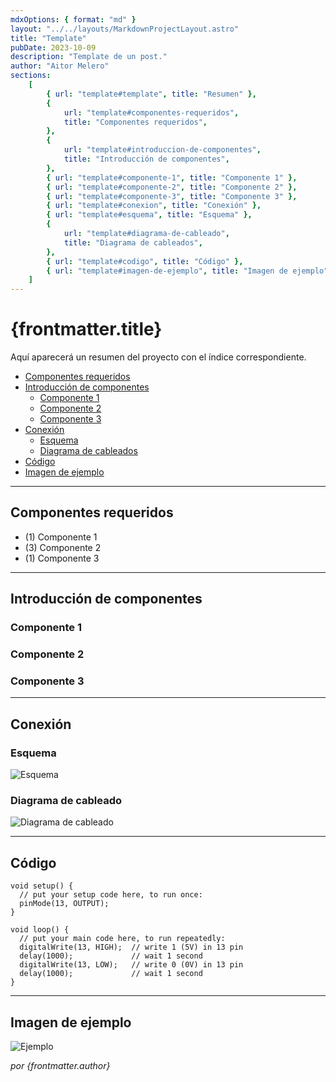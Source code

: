 ```yaml
---
mdxOptions: { format: "md" }
layout: "../../layouts/MarkdownProjectLayout.astro"
title: "Template"
pubDate: 2023-10-09
description: "Template de un post."
author: "Aitor Melero"
sections:
    [
        { url: "template#template", title: "Resumen" },
        {
            url: "template#componentes-requeridos",
            title: "Componentes requeridos",
        },
        {
            url: "template#introduccion-de-componentes",
            title: "Introducción de componentes",
        },
        { url: "template#componente-1", title: "Componente 1" },
        { url: "template#componente-2", title: "Componente 2" },
        { url: "template#componente-3", title: "Componente 3" },
        { url: "template#conexion", title: "Conexión" },
        { url: "template#esquema", title: "Esquema" },
        {
            url: "template#diagrama-de-cableado",
            title: "Diagrama de cableados",
        },
        { url: "template#codigo", title: "Código" },
        { url: "template#imagen-de-ejemplo", title: "Imagen de ejemplo" },
    ]
---
```



<div id="template">

# {frontmatter.title}

Aquí aparecerá un resumen del proyecto con el índice correspondiente.

-   [Componentes requeridos](#componentes-requeridos)
-   [Introducción de componentes](#introduccion-de-componentes)
    -   [Componente 1](#componente-1)
    -   [Componente 2](#componente-2)
    -   [Componente 3](#componente-3)
-   [Conexión](#conexion)
    -   [Esquema](#esquema)
    -   [Diagrama de cableados](#diagrama-de-cableado)
-   [Código](#codigo)
-   [Imagen de ejemplo](#imagen-de-ejemplo)

---

</div>

<div id="componentes-requeridos">

## Componentes requeridos

-   (1) Componente 1
-   (3) Componente 2
-   (1) Componente 3

---

</div>

<div id="introduccion-de-componentes">

## Introducción de componentes

</div>

<div id="componente-1">

### Componente 1

</div>

<div id="componente-2">

### Componente 2

</div>

<div id="componente-3">

### Componente 3

---

</div>

<div id="conexion">

## Conexión

</div>

<div id="esquema">

### Esquema

![Esquema](/posts/image_5.png)

</div>

<div id="diagrama-de-cableado">

### Diagrama de cableado

![Diagrama de cableado](/posts/image_6.png)

---

</div>

<div id="codigo">

## Código

```
void setup() {
  // put your setup code here, to run once:
  pinMode(13, OUTPUT);
}

void loop() {
  // put your main code here, to run repeatedly:
  digitalWrite(13, HIGH);  // write 1 (5V) in 13 pin
  delay(1000);             // wait 1 second
  digitalWrite(13, LOW);   // write 0 (0V) in 13 pin
  delay(1000);             // wait 1 second
}
```

---

</div>

<div id="imagen-de-ejemplo">

## Imagen de ejemplo

![Ejemplo](/posts/image_7.png)

_por {frontmatter.author}_

</div>
